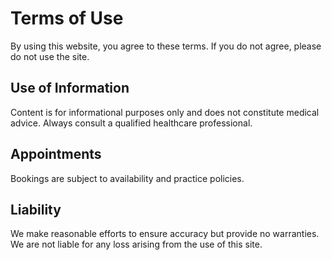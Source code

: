 # Terms of Use

By using this website, you agree to these terms. If you do not agree, please do not use the site.

## Use of Information
Content is for informational purposes only and does not constitute medical advice. Always consult a qualified healthcare professional.

## Appointments
Bookings are subject to availability and practice policies.

## Liability
We make reasonable efforts to ensure accuracy but provide no warranties. We are not liable for any loss arising from the use of this site.
